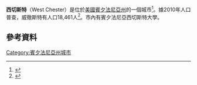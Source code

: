 {{Infobox settlement
| name                   = West Chester
| settlement_type        = [[Borough_(Pennsylvania)|Borough]]
| image_skyline          = Westchester.jpg
| image_alt              = 
| image_caption          = 
| image_flag             = 
| flag_alt               = 
| image_seal             = 
| seal_alt               = 
| image_shield           = 
| shield_alt             = 
| etymology              = 
| nickname               = 
| motto                  = 
| image_map              = 
| mapsize                = 
| map_alt                = 
| map_caption            = 
| pushpin_map            = 
| pushpin_label_position = 
| pushpin_map_alt        = 
| pushpin_map_caption    = Location of Pennsylvania in the United States
| latd  = 39  | latm  = 57  | lats  = 31  | latNS  = N
| longd = 75 | longm = 36 | longs = 18 | longEW = W
| coor_pinpoint          = 
| coordinates_type       = 
| coordinates_display    = inline,title
| coordinates_footnotes  = 
| subdivision_type       = 國家
| subdivision_name       = 美國
| subdivision_type1      = [[州|州]]
| subdivision_name1      = [[賓夕法尼亞|賓夕法尼亞]]
| subdivision_type2      = 縣
| subdivision_name2      = [[切斯特縣_(賓夕法尼亞州)|切斯特縣]]
| established_title      = 
| established_date       = 
| established_title1     = 
| established_date1      = 
| founder                = 
| seat_type              = 
| seat                   = 
| leader_party           = 
| leader_title           = 市長
| leader_name            = [[Carolyn_Comitta|Carolyn Comitta]]
| unit_pref              = US
| area_footnotes         = 
| area_total_sq_mi       = 1.8
| area_land_sq_mi        = 1.8
| area_water_sq_mi       = 0.0
| area_urban_sq_mi       = 
| area_rural_sq_mi       = 
| area_metro_sq_mi       = 
| area_water_percent     = 
| area_note              = 
| elevation_footnotes    = 
| elevation_ft           = 446
| population_footnotes   = 
| population_total       = 18461
| population_as_of       = 2010
| population_density_sq_mi = auto
| population_demonym     = 
| population_note        = 
| timezone1              = [[北美東部時間|EST]]
| utc_offset1            = -5
| timezone1_DST          = [[東部夏令時|EDT]]
| utc_offset1_DST        = -4
| postal_code_type       = [[ZIP_Code|ZIP Code]]s
| postal_code            = 19380-19383, 19388
| area_code_type         = 
| area_code              = [[Area_codes_484,_610,_and_835|484, 610]]
| blank_name_sec1        = 
| blank_info_sec1        = 
| website                = [http://www.west-chester.com www.west-chester.com]
}}
'''西切斯特'''（West Chester）是位於[[美國|美國]][[賓夕法尼亞州|賓夕法尼亞州]]的一個城市<ref name="GR6">{{cite web|url=http://www.naco.org/Counties/Pages/FindACounty.aspx|accessdate=2011-06-07|title=Find a County|publisher=National Association of Counties|archive-date=2012-07-12|archive-url=https://www.webcitation.org/6962cjXgL?url=http://www.naco.org/Counties/Pages/FindACounty.aspx|dead-url=no}}</ref>。據2010年人口普查，威徹斯特有人口18,461人<ref>{{Cite web |url=http://factfinder2.census.gov/faces/tableservices/jsf/pages/productview.xhtml?pid=DEC_10_PL_GCTPL2.ST10&prodType=table |title=存档副本 |accessdate=2016-01-05 |archive-date=2014-12-18 |archive-url=https://web.archive.org/web/20141218205217/http://factfinder2.census.gov/faces/tableservices/jsf/pages/productview.xhtml?pid=DEC_10_PL_GCTPL2.ST10&prodType=table |dead-url=no }}</ref>。市內有賓夕法尼亞西切斯特大學。
==參考資料==
{{Commonscat|West Chester, Pennsylvania|西切斯特}}
{{Reflist}}
[[Category:賓夕法尼亞州城市|Category:賓夕法尼亞州城市]]